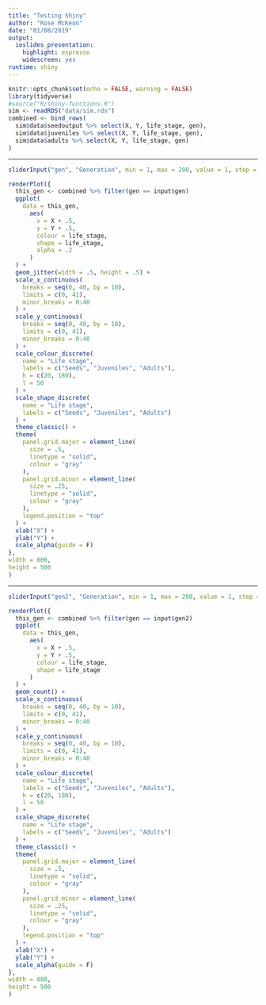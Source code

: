 ```yaml
---
title: "Testing Shiny"
author: "Rose McKeon"
date: "01/08/2019"
output: 
  ioslides_presentation: 
    highlight: espresso
    widescreen: yes
runtime: shiny
---
```


```r
knitr::opts_chunk$set(echo = FALSE, warning = FALSE)
library(tidyverse)
#source("R/shiny-functions.R")
sim <- readRDS("data/sim.rds")
combined <- bind_rows(
  sim$data$seedoutput %>% select(X, Y, life_stage, gen),
  sim$data$juveniles %>% select(X, Y, life_stage, gen),
  sim$data$adults %>% select(X, Y, life_stage, gen)
)
```

---

```r
sliderInput("gen", "Generation", min = 1, max = 200, value = 1, step = 1, width = "100%")

renderPlot({
  this_gen <- combined %>% filter(gen == input$gen)
  ggplot(
    data = this_gen,
      aes(
        x = X + .5,
        y = Y + .5,
        colour = life_stage,
        shape = life_stage,
        alpha = .2
      )
  ) +
  geom_jitter(width = .5, height = .5) +
  scale_x_continuous(
    breaks = seq(0, 40, by = 10),
    limits = c(0, 41),
    minor_breaks = 0:40
  ) +
  scale_y_continuous(
    breaks = seq(0, 40, by = 10),
    limits = c(0, 41),
    minor_breaks = 0:40
  ) +
  scale_colour_discrete(
    name = "Life stage",
    labels = c("Seeds", "Juveniles", "Adults"),
    h = c(20, 180),
    l = 50
  ) +
  scale_shape_discrete(
    name = "Life stage",
    labels = c("Seeds", "Juveniles", "Adults")
  ) +
  theme_classic() +
  theme(
    panel.grid.major = element_line(
      size = .5,
      linetype = "solid",
      colour = "gray"
    ),
    panel.grid.minor = element_line(
      size = .25,
      linetype = "solid",
      colour = "gray"
    ),
    legend.position = "top"
  ) +
  xlab("X") +
  ylab("Y") +
  scale_alpha(guide = F)
},
width = 800,
height = 500
)
```

---

```r
sliderInput("gen2", "Generation", min = 1, max = 200, value = 1, step = 1, width = "100%")

renderPlot({
  this_gen <- combined %>% filter(gen == input$gen2)
  ggplot(
    data = this_gen,
      aes(
        x = X + .5,
        y = Y + .5,
        colour = life_stage,
        shape = life_stage
      )
  ) +
  geom_count() +
  scale_x_continuous(
    breaks = seq(0, 40, by = 10),
    limits = c(0, 41),
    minor_breaks = 0:40
  ) +
  scale_y_continuous(
    breaks = seq(0, 40, by = 10),
    limits = c(0, 41),
    minor_breaks = 0:40
  ) +
  scale_colour_discrete(
    name = "Life stage",
    labels = c("Seeds", "Juveniles", "Adults"),
    h = c(20, 180),
    l = 50
  ) +
  scale_shape_discrete(
    name = "Life stage",
    labels = c("Seeds", "Juveniles", "Adults")
  ) +
  theme_classic() +
  theme(
    panel.grid.major = element_line(
      size = .5,
      linetype = "solid",
      colour = "gray"
    ),
    panel.grid.minor = element_line(
      size = .25,
      linetype = "solid",
      colour = "gray"
    ),
    legend.position = "top"
  ) +
  xlab("X") +
  ylab("Y") +
  scale_alpha(guide = F)
},
width = 800,
height = 500
)
```